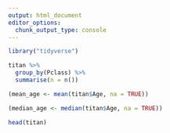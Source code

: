 ```yaml
---
output: html_document
editor_options: 
  chunk_output_type: console
---
```

```r
library("tidyverse")
```

```r
titan %>%
  group_by(Pclass) %>%
  summarise(n = n())
```

```r
(mean_age <- mean(titan$Age, na = TRUE))

(median_age <- median(titan$Age, na = TRUE))

```

```r
head(titan)
```


